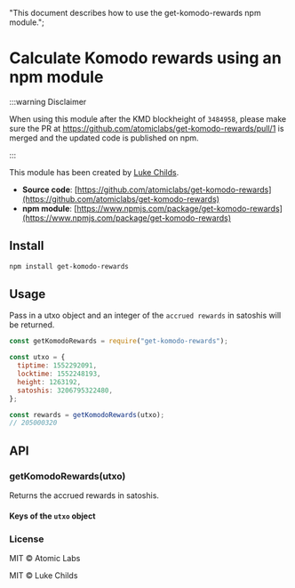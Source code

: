   "This document describes how to use the get-komodo-rewards npm module.";

# Calculate Komodo rewards using an npm module

:::warning Disclaimer

When using this module after the KMD blockheight of `3484958`, please make sure the PR at https://github.com/atomiclabs/get-komodo-rewards/pull/1 is merged and the updated code is published on npm.

:::

This module has been created by [Luke Childs](https://github.com/lukechilds).

- **Source code**: [https://github.com/atomiclabs/get-komodo-rewards](https://github.com/atomiclabs/get-komodo-rewards)
- **npm module**: [https://www.npmjs.com/package/get-komodo-rewards](https://www.npmjs.com/package/get-komodo-rewards)

## Install

```bash
npm install get-komodo-rewards
```

## Usage

Pass in a utxo object and an integer of the `accrued rewards` in satoshis will be returned.

```js
const getKomodoRewards = require("get-komodo-rewards");

const utxo = {
  tiptime: 1552292091,
  locktime: 1552248193,
  height: 1263192,
  satoshis: 3206795322480,
};

const rewards = getKomodoRewards(utxo);
// 205000320
```

## API

### getKomodoRewards(utxo)

Returns the accrued rewards in satoshis.

#### Keys of the `utxo` object

### License

MIT © Atomic Labs

MIT © Luke Childs
